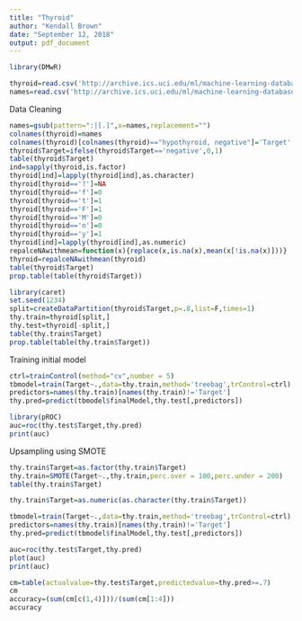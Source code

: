 ---
title: "Thyroid"
author: "Kendall Brown"
date: "September 12, 2018"
output: pdf_document
---

```{r}
library(DMwR)
```
```{r}
thyroid=read.csv('http://archive.ics.uci.edu/ml/machine-learning-databases/thyroid-disease/hypothyroid.data',header=F)
names=read.csv('http://archive.ics.uci.edu/ml/machine-learning-databases/thyroid-disease/hypothyroid.names',header=F,sep='\t')[[1]]
```
Data Cleaning
```{r}
names=gsub(pattern=":|[.]",x=names,replacement="")
colnames(thyroid)=names
colnames(thyroid)[colnames(thyroid)=="hypothyroid, negative"]='Target'
thyroid$Target=ifelse(thyroid$Target=='negative',0,1)
table(thyroid$Target)
ind=sapply(thyroid,is.factor)
thyroid[ind]=lapply(thyroid[ind],as.character)
thyroid[thyroid=='?']=NA
thyroid[thyroid=='f']=0
thyroid[thyroid=='t']=1
thyroid[thyroid=='F']=1
thyroid[thyroid=='M']=0
thyroid[thyroid=='n']=0
thyroid[thyroid=='y']=1
thyroid[ind]=lapply(thyroid[ind],as.numeric)
repalceNAwithmean=function(x){replace(x,is.na(x),mean(x[!is.na(x)]))}
thyroid=repalceNAwithmean(thyroid)
table(thyroid$Target)
prop.table(table(thyroid$Target))
```
```{r}
library(caret)
set.seed(1234)
split=createDataPartition(thyroid$Target,p=.8,list=F,times=1)
thy.train=thyroid[split,]
thy.test=thyroid[-split,]
table(thy.train$Target)
prop.table(table(thy.train$Target))
```
Training initial model
```{r}
ctrl=trainControl(method="cv",number = 5)
tbmodel=train(Target~.,data=thy.train,method='treebag',trControl=ctrl)
predictors=names(thy.train)[names(thy.train)!='Target']
thy.pred=predict(tbmodel$finalModel,thy.test[,predictors])
```
```{r}
library(pROC)
auc=roc(thy.test$Target,thy.pred)
print(auc)
```
Upsampling using SMOTE
```{r}
thy.train$Target=as.factor(thy.train$Target)
thy.train=SMOTE(Target~.,thy.train,perc.over = 100,perc.under = 200)
table(thy.train$Target)
```
```{r}
thy.train$Target=as.numeric(as.character(thy.train$Target))
```

```{r}
tbmodel=train(Target~.,data=thy.train,method='treebag',trControl=ctrl)
predictors=names(thy.train)[names(thy.train)!='Target']
thy.pred=predict(tbmodel$finalModel,thy.test[,predictors])
```

```{r}
auc=roc(thy.test$Target,thy.pred)
plot(auc)
print(auc)
```
```{r}
cm=table(actualvalue=thy.test$Target,predictedvalue=thy.pred>=.7)
cm
accuracy=(sum(cm[c(1,4)]))/(sum(cm[1:4]))
accuracy
```


